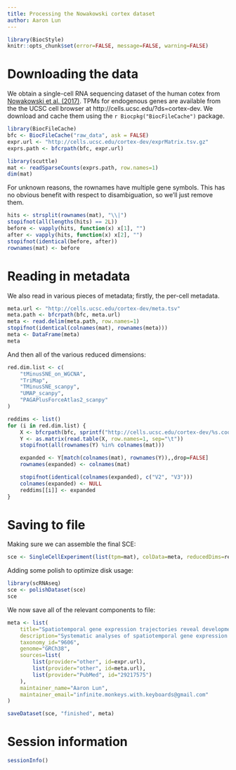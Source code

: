 ```yaml
---
title: Processing the Nowakowski cortex dataset
author: Aaron Lun
---
```


```r
library(BiocStyle)
knitr::opts_chunk$set(error=FALSE, message=FALSE, warning=FALSE)
```

# Downloading the data

We obtain a single-cell RNA sequencing dataset of the human cotex from [Nowakowski et al. (2017)](https://doi.org/10.1126/science.aap8809).
TPMs for endogenous genes are available from the the UCSC cell browser at http://cells.ucsc.edu/?ds=cortex-dev.
We download and cache them using the `r Biocpkg("BiocFileCache")` package.

```r
library(BiocFileCache)
bfc <- BiocFileCache("raw_data", ask = FALSE)
expr.url <- "http://cells.ucsc.edu/cortex-dev/exprMatrix.tsv.gz"
exprs.path <- bfcrpath(bfc, expr.url)

library(scuttle)
mat <- readSparseCounts(exprs.path, row.names=1)
dim(mat)
```

For unknown reasons, the rownames have multiple gene symbols.
This has no obvious benefit with respect to disambiguation, so we'll just remove them.

```r
hits <- strsplit(rownames(mat), "\\|")
stopifnot(all(lengths(hits) == 2L))
before <- vapply(hits, function(x) x[1], "")
after <- vapply(hits, function(x) x[2], "")
stopifnot(identical(before, after))
rownames(mat) <- before
```

# Reading in metadata

We also read in various pieces of metadata; firstly, the per-cell metadata.

```r
meta.url <- "http://cells.ucsc.edu/cortex-dev/meta.tsv"
meta.path <- bfcrpath(bfc, meta.url)
meta <- read.delim(meta.path, row.names=1)
stopifnot(identical(colnames(mat), rownames(meta))) 
meta <- DataFrame(meta)
meta
```

And then all of the various reduced dimensions:

```r
red.dim.list <- c(
    "tMinusSNE_on_WGCNA",
    "TriMap",
    "TMinusSNE_scanpy",
    "UMAP_scanpy",
    "PAGAPlusForceAtlas2_scanpy"
)

reddims <- list()
for (i in red.dim.list) { 
    X <- bfcrpath(bfc, sprintf("http://cells.ucsc.edu/cortex-dev/%s.coords.tsv.gz", i))
    Y <- as.matrix(read.table(X, row.names=1, sep="\t"))
    stopifnot(all(rownames(Y) %in% colnames(mat)))

    expanded <- Y[match(colnames(mat), rownames(Y)),,drop=FALSE]
    rownames(expanded) <- colnames(mat)

    stopifnot(identical(colnames(expanded), c("V2", "V3")))
    colnames(expanded) <- NULL
    reddims[[i]] <- expanded
}
```

# Saving to file 

Making sure we can assemble the final SCE:

```r
sce <- SingleCellExperiment(list(tpm=mat), colData=meta, reducedDims=reddims)
```

Adding some polish to optimize disk usage:

```r
library(scRNAseq)
sce <- polishDataset(sce)
sce 
```

We now save all of the relevant components to file:

```r
meta <- list(
    title="Spatiotemporal gene expression trajectories reveal developmental hierarchies of the human cortex",
    description="Systematic analyses of spatiotemporal gene expression trajectories during organogenesis have been challenging because diverse cell types at different stages of maturation and differentiation coexist in the emerging tissues. We identified discrete cell types as well as temporally and spatially restricted trajectories of radial glia maturation and neurogenesis in developing human telencephalon. These lineage-specific trajectories reveal the expression of neurogenic transcription factors in early radial glia and enriched activation of mammalian target of rapamycin signaling in outer radial glia. Across cortical areas, modest transcriptional differences among radial glia cascade into robust typological distinctions among maturing neurons. Together, our results support a mixed model of topographical, typological, and temporal hierarchies governing cell-type diversity in the developing human telencephalon, including distinct excitatory lineages emerging in rostral and caudal cerebral cortex.",
    taxonomy_id="9606",
    genome="GRCh38",
    sources=list(
        list(provider="other", id=expr.url),
        list(provider="other", id=meta.url),
        list(provider="PubMed", id="29217575")
    ),
    maintainer_name="Aaron Lun",
    maintainer_email="infinite.monkeys.with.keyboards@gmail.com"
)

saveDataset(sce, "finished", meta)
```

# Session information {-}

```r
sessionInfo()
```
